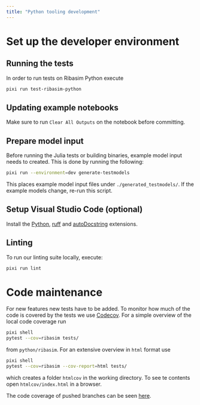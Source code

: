```yaml
---
title: "Python tooling development"
---
```


# Set up the developer environment

## Running the tests {#sec-test}

In order to run tests on Ribasim Python execute

```sh
pixi run test-ribasim-python
```

## Updating example notebooks

Make sure to run `Clear All Outputs` on the notebook before committing.

## Prepare model input

Before running the Julia tests or building binaries, example model input needs to created.
This is done by running the following:

```sh
pixi run --environment=dev generate-testmodels
```

This places example model input files under `./generated_testmodels/`.
If the example models change, re-run this script.

## Setup Visual Studio Code (optional) {#sec-vscode}

Install the [Python](https://marketplace.visualstudio.com/items?itemName=ms-python.python), [ruff](https://marketplace.visualstudio.com/items?itemName=charliermarsh.ruff) and [autoDocstring](https://marketplace.visualstudio.com/items?itemName=njpwerner.autodocstring) extensions.

## Linting

To run our linting suite locally, execute:

```sh
pixi run lint
```

# Code maintenance {#sec-codecov}

For new features new tests have to be added. To monitor how much of the code is covered by the tests we use [Codecov](https://about.codecov.io/).
For a simple overview of the local code coverage run
```sh
pixi shell
pytest --cov=ribasim tests/
```
from  `python/ribasim`. For an extensive overview in `html` format use
```sh
pixi shell
pytest --cov=ribasim --cov-report=html tests/
```
which creates a folder `htmlcov` in the working directory. To see te contents open `htmlcov/index.html` in a browser.

The code coverage of pushed branches can be seen [here](https://app.codecov.io/gh/Deltares/Ribasim).
